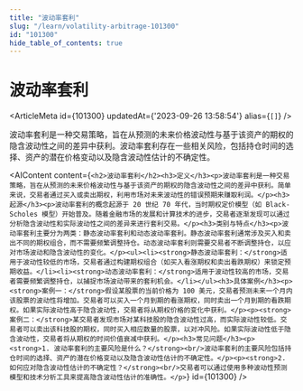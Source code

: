 ```yaml
---
title: "波动率套利"
slug: "/learn/volatility-arbitrage-101300"
id: "101300"
hide_table_of_contents: true
---
```



# 波动率套利

<ArticleMeta id={101300} updatedAt={'2023-09-26 13:58:54'} alias={`[]`} />
<div className='border-solid border-b border-t-0 my-4 border-[var(--ifm-color-gray-300)]' />

波动率套利是一种交易策略，旨在从预测的未来价格波动性与基于该资产的期权的隐含波动性之间的差异中获利。波动率套利存在一些相关风险，包括持仓时间的选择、资产的潜在价格变动以及隐含波动性估计的不确定性。

<AIContent content={`<h2>波动率套利</h2><h3>定义</h3><p>波动率套利是一种交易策略，旨在从预测的未来价格波动性与基于该资产的期权的隐含波动性之间的差异中获利。简单来说，交易者通过买入或卖出期权，利用市场对未来波动性的错误预期来赚取利润。</p><h3>起源</h3><p>波动率套利的概念起源于 20 世纪 70 年代，当时期权定价模型（如 Black-Scholes 模型）开始普及。随着金融市场的发展和计算技术的进步，交易者逐渐发现可以通过分析隐含波动性和实际波动性之间的差异来进行套利交易。</p><h3>类别与特点</h3><p>波动率套利主要分为两类：静态波动率套利和动态波动率套利。静态波动率套利通常涉及买入和卖出不同的期权组合，而不需要频繁调整持仓。动态波动率套利则需要交易者不断调整持仓，以应对市场波动和隐含波动性的变化。</p><ul><li><strong>静态波动率套利：</strong>适用于波动性较低的市场，交易者通过构建期权组合（如买入看涨期权和卖出看跌期权）来锁定预期收益。</li><li><strong>动态波动率套利：</strong>适用于波动性较高的市场，交易者需要频繁调整持仓，以捕捉市场波动带来的套利机会。</li></ul><h3>具体案例</h3><p><strong>案例一：</strong>假设某股票的当前价格为 100 美元，交易者预测未来一个月内该股票的波动性将增加。交易者可以买入一个月到期的看涨期权，同时卖出一个月到期的看跌期权。如果实际波动性高于隐含波动性，交易者将从期权价格的变化中获利。</p><p><strong>案例二：</strong>某交易者发现市场对某科技股的隐含波动性过高，而实际波动性较低。交易者可以卖出该科技股的期权，同时买入相应数量的股票，以对冲风险。如果实际波动性低于隐含波动性，交易者将从期权的时间价值衰减中获利。</p><h3>常见问题</h3><p><strong>1. 波动率套利的主要风险是什么？</strong><br/>波动率套利的主要风险包括持仓时间的选择、资产的潜在价格变动以及隐含波动性估计的不确定性。</p><p><strong>2. 如何应对隐含波动性估计的不确定性？</strong><br/>交易者可以通过使用多种波动性预测模型和技术分析工具来提高隐含波动性估计的准确性。</p>`} id={101300} />
